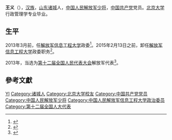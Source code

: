 {{Otheruses|王义}}

'''王义'''（{{bd|1954年||}}），[[汉族|汉族]]，[[山东|山东]][[诸城|诸城]]人，[[中国人民解放军少将|中国人民解放军少将]]，[[中国共产党|中国共产党]]党员。[[北京大学|北京大学]]行政管理学专业毕业。

== 生平 ==
2013年3月前，任[[解放军信息工程大学|解放军信息工程大学]]政委<ref>{{cite news|title=培养更多强军人才 ――五位来自军队院校人大代表的心声|url=http://news.xinhuanet.com/politics/2013-03/15/c_124461047.htm|accessdate=2013-04-06|newspaper=新华网|archive-date=2016-09-16|archive-url=https://web.archive.org/web/20160916102749/http://news.xinhuanet.com/politics/2013-03/15/c_124461047.htm|dead-url=no}}</ref>。2015年2月13日之前，卸任[[解放军信息工程大学|解放军信息工程大学]]政委职务<ref>{{cite web|title=解放军信息工程大学领导班子大调整，宋新斌少将已任该校政委|url=http://www.thepaper.cn/newsDetail_forward_1331133|publisher=澎湃新闻|accessdate=2016-06-05|archive-date=2016-08-04|archive-url=https://web.archive.org/web/20160804053439/http://www.thepaper.cn/newsDetail_forward_1331133|dead-url=no}}</ref>。

2013年，当选为[[第十二届全国人民代表大会|第十二届全国人民代表大会]]解放军代表<ref>{{cite news|title=全国人大代表信息-王义|url= http://210.82.31.1:8084/delegate/viewDelegate.action?dbid=122728|accessdate=2013-04-05|newspaper=全国人大网}}</ref>。

== 參考文獻 ==
{{reflist}}

{{Authority control}}
{{DEFAULTSORT:Wang yi}}
[[Category:王姓|YI]]
[[Category:诸城人|Category:诸城人]]
[[Category:北京大学校友|Category:北京大学校友]]
[[Category:中国共产党党员|Category:中国共产党党员]]
[[Category:中国人民解放军少将|Category:中国人民解放军少将]]
[[Category:中国人民解放军信息工程大学政治委员|Category:中国人民解放军信息工程大学政治委员]]
[[Category:第十二届全国人大代表|Category:第十二届全国人大代表]]
{{china-mil-bio-stub}}